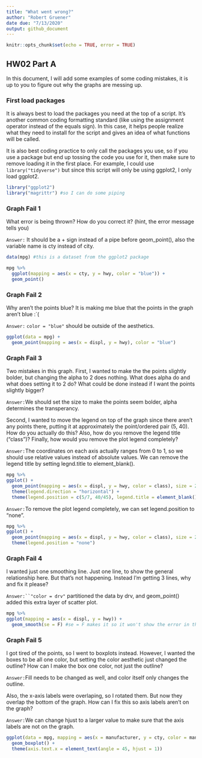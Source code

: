 ```yaml
---
title: "What went wrong?"
author: "Robert Gruener"
date due: "7/13/2020"
output: github_document
---
```


```r
knitr::opts_chunk$set(echo = TRUE, error = TRUE)
```

## HW02 Part A

In this document, I will add some examples of some coding mistakes, it is up to you to figure out why the graphs are messing up. 

### First load packages

It is always best to load the packages you need at the top of a script. It's another common coding formatting standard (like using the assignment operator instead of the equals sign). In this case, it helps people realize what they need to install for the script and gives an idea of what functions will be called. 

It is also best coding practice to only call the packages you use, so if you use a package but end up tossing the code you use for it, then make sure to remove loading it in the first place. For example, I could use `library("tidyverse")` but since this script will only be using ggplot2, I only load ggplot2.

```r
library("ggplot2")
library("magrittr") #so I can do some piping
```


### Graph Fail 1

What error is being thrown? How do you correct it? (hint, the error message tells you)

`Answer:` It should be a + sign instead of a pipe before geom_point(), also the variable name is cty instead of city. 
```r
data(mpg) #this is a dataset from the ggplot2 package

mpg %>% 
  ggplot(mapping = aes(x = cty, y = hwy, color = "blue")) +
  geom_point()
```

### Graph Fail 2
Why aren't the points blue? It is making me blue that the points in the graph aren't blue :`(

`Answer:` `color = "blue"` should be outside of the aesthetics. 
```r
ggplot(data = mpg) + 
  geom_point(mapping = aes(x = displ, y = hwy), color = "blue")

```



### Graph Fail 3
Two mistakes in this graph. First, I wanted to make the the points slightly bolder, but changing the alpha to 2 does nothing. What does alpha do and what does setting it to 2 do? What could be done instead if I want the points slightly bigger? 

`Answer:`We should set the size to make the points seem bolder, alpha determines the transperancy. 

Second, I wanted to move the legend on top of the graph since there aren't any points there, putting it at approximately the point/ordered pair (5, 40). How do you actually do this? Also, how do you remove the legend title ("class")? Finally, how would you remove the plot legend completely?

`Answer:`The coordinates on each axis actually ranges from 0 to 1, so we should use relative values instead of absolute values. We can remove the legend title by setting legnd.title to element_blank().
```r
mpg %>% 
ggplot() + 
  geom_point(mapping = aes(x = displ, y = hwy, color = class), size = 2) + 
  theme(legend.direction = "horizontal") + 
  theme(legend.position = c(5/7, 40/45), legend.title = element_blank())
```

`Answer:`To remove the plot legend completely, we can set legend.position to "none". 
```r
mpg %>% 
ggplot() + 
  geom_point(mapping = aes(x = displ, y = hwy, color = class), size = 2) + 
  theme(legend.position = "none")
```

### Graph Fail 4
I wanted just one smoothing line. Just one line, to show the general relationship here. But that's not happening. Instead I'm getting 3 lines, why and fix it please?

`Answer:``"color = drv"` partitioned the data by drv, and geom_point() added this extra layer of scatter plot. 
```r
mpg %>% 
ggplot(mapping = aes(x = displ, y = hwy)) + 
  geom_smooth(se = F) #se = F makes it so it won't show the error in the line of fit
```

### Graph Fail 5
I got tired of the points, so I went to boxplots instead. However, I wanted the boxes to be all one color, but setting the color aesthetic just changed the outline? How can I make the box one color, not just the outline? 

`Answer:`Fill needs to be changed as well, and color itself only changes the outline. 

Also, the x-axis labels were overlaping, so I rotated them. But now they overlap the bottom of the graph. How can I fix this so axis labels aren't on the graph?

`Answer:`We can change hjust to a larger value to make sure that the axis labels are not on the graph.

```r
ggplot(data = mpg, mapping = aes(x = manufacturer, y = cty, color = manufacturer, fill = manufacturer)) + 
  geom_boxplot() + 
  theme(axis.text.x = element_text(angle = 45, hjust = 1))
```



